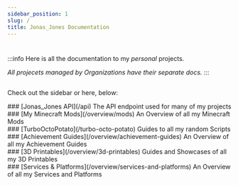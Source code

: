 ```yaml
---
sidebar_position: 1
slug: /
title: Jonas_Jones Documentation
---
```



# <Translate id="pages.content.index.title" />

:::info
Here is all the documentation to my *personal* projects.

*All projecets managed by Organizations have their separate docs.*
:::

## <Translate id="pages.content.index.subtitle" />
Check out the sidebar or here, below:
<div className="page-content-flex-container">
  <div className="page-content-flex-box page-content-flex-box1">
  ### [Jonas_Jones API](/api)
  The API endpoint used for many of my projects
  </div>
  <div className="page-content-flex-box page-content-flex-box2">
  ### [My Minecraft Mods](/overview/mods)
  An Overview of all my Minecraft Mods
  </div>
</div>
<div className="page-content-flex-container">
  <div className="page-content-flex-box page-content-flex-box1">
  ### [TurboOctoPotato](/turbo-octo-potato)
  Guides to all my random Scripts
  </div>
  <div className="page-content-flex-box page-content-flex-box2">
  ### [Achievement Guides](/overview/achievement-guides)
  An Overview of all my Achievement Guides
  </div>
</div>
<div className="page-content-flex-container">
  <div className="page-content-flex-box page-content-flex-box1">
  ### [3D Printables](/overview/3d-printables)
  Guides and Showcases of all my 3D Printables
  </div>
  <div className="page-content-flex-box page-content-flex-box2">
  ### [Services & Platforms](/overview/services-and-platforms)
  An Overview of all my Services and Platforms
  </div>
</div>
